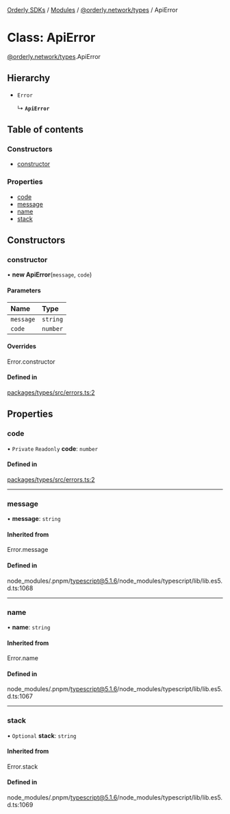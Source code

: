 [Orderly SDKs](./../README) / [Modules](./../modules) / [@orderly.network/types](./../modules/orderly_network_types) / ApiError

# Class: ApiError

[@orderly.network/types](./../modules/orderly_network_types).ApiError

## Hierarchy

- `Error`

  ↳ **`ApiError`**

## Table of contents

### Constructors

- [constructor](./orderly_network_types.ApiError#constructor)

### Properties

- [code](./orderly_network_types.ApiError#code)
- [message](./orderly_network_types.ApiError#message)
- [name](./orderly_network_types.ApiError#name)
- [stack](./orderly_network_types.ApiError#stack)

## Constructors

### constructor

• **new ApiError**(`message`, `code`)

#### Parameters

| Name | Type |
| :------ | :------ |
| `message` | `string` |
| `code` | `number` |

#### Overrides

Error.constructor

#### Defined in

[packages/types/src/errors.ts:2](./https://gitlab.com/orderlynetwork/orderly-fe/orderly-web/-/blob/3f38d838/packages/types/src/errors.ts#L2)

## Properties

### code

• `Private` `Readonly` **code**: `number`

#### Defined in

[packages/types/src/errors.ts:2](./https://gitlab.com/orderlynetwork/orderly-fe/orderly-web/-/blob/3f38d838/packages/types/src/errors.ts#L2)

___

### message

• **message**: `string`

#### Inherited from

Error.message

#### Defined in

node_modules/.pnpm/typescript@5.1.6/node_modules/typescript/lib/lib.es5.d.ts:1068

___

### name

• **name**: `string`

#### Inherited from

Error.name

#### Defined in

node_modules/.pnpm/typescript@5.1.6/node_modules/typescript/lib/lib.es5.d.ts:1067

___

### stack

• `Optional` **stack**: `string`

#### Inherited from

Error.stack

#### Defined in

node_modules/.pnpm/typescript@5.1.6/node_modules/typescript/lib/lib.es5.d.ts:1069
